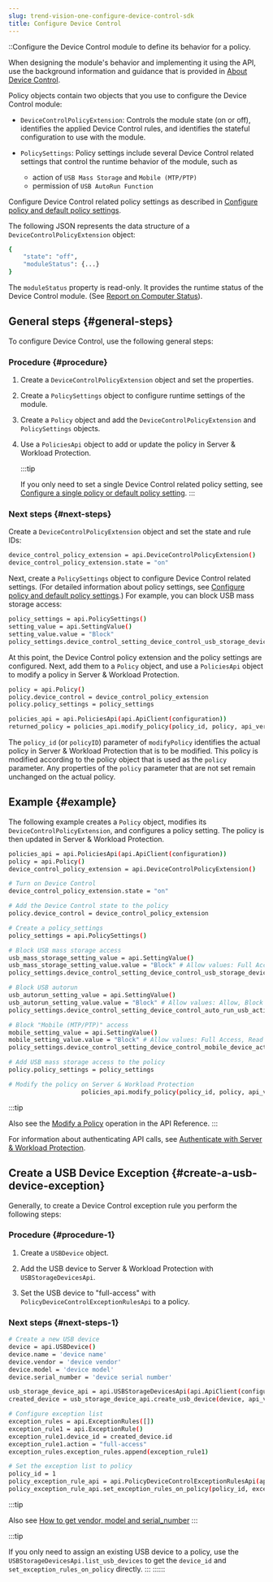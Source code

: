 ```yaml
---
slug: trend-vision-one-configure-device-control-sdk
title: Configure Device Control
---
```

::Configure the Device Control module to define its behavior for a policy.

When designing the module's behavior and implementing it using the API, use the background information and guidance that is provided in [About Device Control](configure-device-control.mdx).

Policy objects contain two objects that you use to configure the Device Control module:

- `DeviceControlPolicyExtension`: Controls the module state (on or off), identifies the applied Device Control rules, and identifies the stateful configuration to use with the module.

- `PolicySettings`: Policy settings include several Device Control related settings that control the runtime behavior of the module, such as

  - action of `USB Mass Storage` and `Mobile (MTP/PTP)`
  - permission of `USB AutoRun Function`

Configure Device Control related policy settings as described in [Configure policy and default policy settings](create-configure-policy.mdx).

The following JSON represents the data structure of a `DeviceControlPolicyExtension` object:

```bash
{
    "state": "off",
    "moduleStatus": {...}
}
```

The `moduleStatus` property is read-only. It provides the runtime status of the Device Control module. (See [Report on Computer Status](report-computer-status.mdx)).

## General steps {#general-steps}

To configure Device Control, use the following general steps:

### Procedure {#procedure}

1.  Create a `DeviceControlPolicyExtension` object and set the properties.

2.  Create a `PolicySettings` object to configure runtime settings of the module.

3.  Create a `Policy` object and add the `DeviceControlPolicyExtension` and `PolicySettings` objects.

4.  Use a `PoliciesApi` object to add or update the policy in Server & Workload Protection.

    :::tip

    If you only need to set a single Device Control related policy setting, see [Configure a single policy or default policy setting](create-configure-policy.mdx).
    :::

### Next steps {#next-steps}

Create a `DeviceControlPolicyExtension` object and set the state and rule IDs:

```bash
device_control_policy_extension = api.DeviceControlPolicyExtension()
device_control_policy_extension.state = "on"
```

Next, create a `PolicySettings` object to configure Device Control related settings. (For detailed information about policy settings, see [Configure policy and default policy settings](create-configure-policy.mdx).) For example, you can block USB mass storage access:

```bash
policy_settings = api.PolicySettings()
setting_value = api.SettingValue()
setting_value.value = "Block"
policy_settings.device_control_setting_device_control_usb_storage_device_action = setting_value
```

At this point, the Device Control policy extension and the policy settings are configured. Next, add them to a `Policy` object, and use a `PoliciesApi` object to modify a policy in Server & Workload Protection.

```bash
policy = api.Policy()
policy.device_control = device_control_policy_extension
policy.policy_settings = policy_settings

policies_api = api.PoliciesApi(api.ApiClient(configuration))
returned_policy = policies_api.modify_policy(policy_id, policy, api_version)
```

The `policy_id` (or `policyID`) parameter of `modifyPolicy` identifies the actual policy in Server & Workload Protection that is to be modified. This policy is modified according to the policy object that is used as the `policy` parameter. Any properties of the `policy` parameter that are not set remain unchanged on the actual policy.

## Example {#example}

The following example creates a `Policy` object, modifies its `DeviceControlPolicyExtension`, and configures a policy setting. The policy is then updated in Server & Workload Protection.

```bash
policies_api = api.PoliciesApi(api.ApiClient(configuration))
policy = api.Policy()
device_control_policy_extension = api.DeviceControlPolicyExtension()

# Turn on Device Control
device_control_policy_extension.state = "on"

# Add the Device Control state to the policy
policy.device_control = device_control_policy_extension

# Create a policy_settings
policy_settings = api.PolicySettings()

# Block USB mass storage access
usb_mass_storage_setting_value = api.SettingValue()
usb_mass_storage_setting_value.value = "Block" # Allow values: Full Access, Read Only, Block
policy_settings.device_control_setting_device_control_usb_storage_device_action = usb_mass_storage_setting_value

# Block USB autorun
usb_autorun_setting_value = api.SettingValue()
usb_autorun_setting_value.value = "Block" # Allow values: Allow, Block
policy_settings.device_control_setting_device_control_auto_run_usb_action = usb_autorun_setting_value

# Block "Mobile (MTP/PTP)" access
mobile_setting_value = api.SettingValue()
mobile_setting_value.value = "Block" # Allow values: Full Access, Read Only, Block
policy_settings.device_control_setting_device_control_mobile_device_action = mobile_setting_value

# Add USB mass storage access to the policy
policy.policy_settings = policy_settings

# Modify the policy on Server & Workload Protection
                    policies_api.modify_policy(policy_id, policy, api_version)
```

:::tip

Also see the [Modify a Policy](https://automation.trendmicro.com/cloudone/workload-security/) operation in the API Reference.
:::

For information about authenticating API calls, see [Authenticate with Server & Workload Protection](send-your-first-request-using-api.mdx).

## Create a USB Device Exception {#create-a-usb-device-exception}

Generally, to create a Device Control exception rule you perform the following steps:

### Procedure {#procedure-1}

1.  Create a `USBDevice` object.

2.  Add the USB device to Server & Workload Protection with `USBStorageDevicesApi`.

3.  Set the USB device to "full-access" with `PolicyDeviceControlExceptionRulesApi` to a policy.

### Next steps {#next-steps-1}

```bash
# Create a new USB device
device = api.USBDevice()
device.name = 'device name'
device.vendor = 'device vendor'
device.model = 'device model'
device.serial_number = 'device serial number'

usb_storage_device_api = api.USBStorageDevicesApi(api.ApiClient(configuration))
created_device = usb_storage_device_api.create_usb_device(device, api_version)

# Configure exception list
exception_rules = api.ExceptionRules([])
exception_rule1 = api.ExceptionRule()
exception_rule1.device_id = created_device.id
exception_rule1.action = "full-access"
exception_rules.exception_rules.append(exception_rule1)

# Set the exception list to policy
policy_id = 1
policy_exception_rule_api = api.PolicyDeviceControlExceptionRulesApi(api.ApiClient(configuration))
policy_exception_rule_api.set_exception_rules_on_policy(policy_id, exception_rules, api_version)
```

:::tip

Also see [How to get vendor, model and serial_number](https://success.trendmicro.com/dcx/s/solution/000286159?language=en_US)
:::

:::tip

If you only need to assign an existing USB device to a policy, use the `USBStorageDevicesApi.list_usb_devices` to get the `device_id` and `set_exception_rules_on_policy` directly.
:::
::::::
